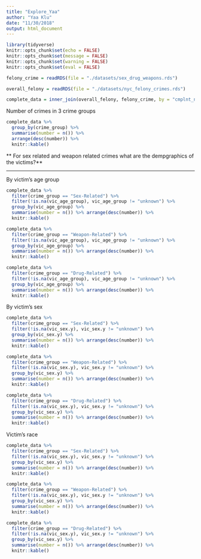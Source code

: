 ```yaml
---
title: "Explore_Yaa"
author: "Yaa Klu"
date: "11/30/2018"
output: html_document
---
```


```r
library(tidyverse)
knitr::opts_chunk$set(echo = FALSE)
knitr::opts_chunk$set(message = FALSE)
knitr::opts_chunk$set(warning = FALSE)
knitr::opts_chunk$set(eval = FALSE)
```


```r
felony_crime = readRDS(file = "./datasets/sex_drug_weapons.rds")

overall_felony = readRDS(file = "./datasets/nyc_felony_crimes.rds")

complete_data = inner_join(overall_felony, felony_crime, by = "cmplnt_num")
```


Number of crimes in 3 crime groups

```r
complete_data %>%
  group_by(crime_group) %>%
  summarise(number = n()) %>%
  arrange(desc(number)) %>%
  knitr::kable()
```


** For sex related and weapon related crimes what are the dempgraphics of the victims?**


****
By victim's age group
```r
complete_data %>%
  filter(crime_group == "Sex-Related") %>%
  filter(!is.na(vic_age_group), vic_age_group != "unknown") %>% 
  group_by(vic_age_group) %>%
  summarise(number = n()) %>% arrange(desc(number)) %>% 
  knitr::kable() 

complete_data %>%
  filter(crime_group == "Weapon-Related") %>%
  filter(!is.na(vic_age_group), vic_age_group != "unknown") %>% 
  group_by(vic_age_group) %>%
  summarise(number = n()) %>% arrange(desc(number)) %>% 
  knitr::kable() 

complete_data %>%
  filter(crime_group == "Drug-Related") %>%
  filter(!is.na(vic_age_group), vic_age_group != "unknown") %>% 
  group_by(vic_age_group) %>%
  summarise(number = n()) %>% arrange(desc(number)) %>% 
  knitr::kable() 


```



By victim's sex
```r
complete_data %>%
  filter(crime_group == "Sex-Related") %>%
  filter(!is.na(vic_sex.y), vic_sex.y != "unknown") %>% 
  group_by(vic_sex.y) %>%
  summarise(number = n()) %>% arrange(desc(number)) %>% 
  knitr::kable() 

complete_data %>%
  filter(crime_group == "Weapon-Related") %>%
  filter(!is.na(vic_sex.y), vic_sex.y != "unknown") %>% 
  group_by(vic_sex.y) %>%
  summarise(number = n()) %>% arrange(desc(number)) %>% 
  knitr::kable() 

complete_data %>%
  filter(crime_group == "Drug-Related") %>%
  filter(!is.na(vic_sex.y), vic_sex.y != "unknown") %>% 
  group_by(vic_sex.y) %>%
  summarise(number = n()) %>% arrange(desc(number)) %>% 
  knitr::kable() 
```


Victim's race

```r
complete_data %>%
  filter(crime_group == "Sex-Related") %>%
  filter(!is.na(vic_sex.y), vic_sex.y != "unknown") %>% 
  group_by(vic_sex.y) %>%
  summarise(number = n()) %>% arrange(desc(number)) %>% 
  knitr::kable() 

complete_data %>%
  filter(crime_group == "Weapon-Related") %>%
  filter(!is.na(vic_sex.y), vic_sex.y != "unknown") %>% 
  group_by(vic_sex.y) %>%
  summarise(number = n()) %>% arrange(desc(number)) %>% 
  knitr::kable() 

complete_data %>%
  filter(crime_group == "Drug-Related") %>%
  filter(!is.na(vic_sex.y), vic_sex.y != "unknown") %>% 
  group_by(vic_sex.y) %>%
  summarise(number = n()) %>% arrange(desc(number)) %>% 
  knitr::kable() 
```










